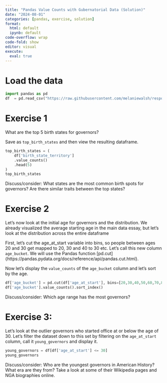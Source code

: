 ```yaml
---
title: "Pandas Value Counts with Gubernatorial Data (Solution)"
date: "2024-08-01"
categories: [pandas, exercise, solution]
format: 
  html: default
  ipynb: default
code-overflow: wrap
code-fold: show
editor: visual
execute:
  eval: true
---
```


# Load the data

```python
import pandas as pd
df  = pd.read_csv("https://raw.githubusercontent.com/melaniewalsh/responsible-datasets-in-context/refs/heads/main/datasets/gubernatorial-bios/gubernatorial_bios_final.csv")
```

# Exercise 1

What are the top 5 birth states for governors?

Save as `top_birth_states` and then view the resulting dataframe.

```python
top_birth_states = (
    df['birth_state_territory']
    .value_counts()
    .head(5)
)
top_birth_states
```

Discuss/consider: What states are the most common birth spots for governors? Are there similar traits between the top states?

# Exercise 2

Let's now look at the initial age for governors and the distribution. We already visualized the average starting age in the main data essay, but let's look at the distribution across the entire dataframe

First, let's cut the age_at_start variable into bins, so people between ages 20 and 30 get mapped to 20, 30 and 40 to 30 etc. Let's call this new column `age_bucket`. We will use the Pandas function \[pd.cut\]{https://pandas.pydata.org/docs/reference/api/pandas.cut.html}.

Now let's display the `value_counts` of the `age_bucket` column and let's sort by the age.

```python
df['age_bucket'] = pd.cut(df['age_at_start'], bins=[20,30,40,50,60,70,80])
df['age_bucket'].value_counts().sort_index()
```

Discuss/consider: Which age range has the most governors?

# Exercise 3:

Let's look at the outlier governors who started office at or below the age of 30. Let's filter the dataset down to this set by filtering on the `age_at_start` column, call it `young_governors` and display it.

```python
young_governors = df[df['age_at_start'] <= 30]
young_governors
```

Discuss/consider: Who are the youngest governors in American History? What era are they from? Take a look at some of their Wikipedia pages and NGA biographies online.